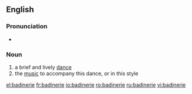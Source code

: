 ==English==

===Pronunciation===
* {{IPA|/ˈbæd.ɪn.ɹi/}}

===Noun===
{{en-noun}}
# a brief and lively [[dance]]
# the [[music]] to accompany this dance, or in this style

[[el:badinerie]]
[[fr:badinerie]]
[[io:badinerie]]
[[ro:badinerie]]
[[ru:badinerie]]
[[vi:badinerie]]